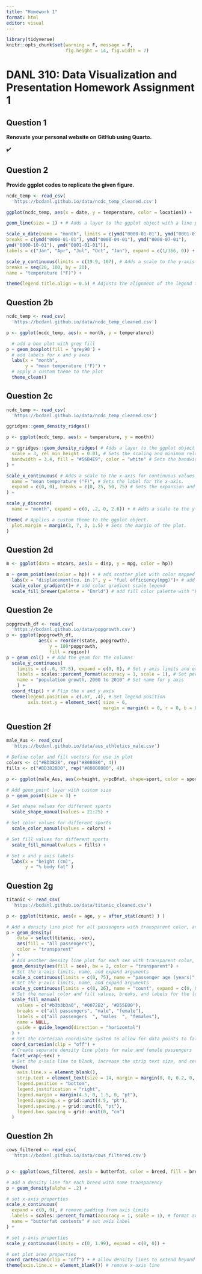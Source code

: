 ```yaml
---
title: "Homework 1"
format: html
editor: visual
---
```


```r
library(tidyverse)
knitr::opts_chunk$set(warning = F, message = F,
                      fig.height = 14, fig.width = 7)
```

# **DANL 310: Data Visualization and Presentation Homework Assignment 1**

## Question 1

**Renovate your personal website on GitHub using Quarto.**

✔️

## Question 2

**Provide ggplot codes to replicate the given figure.**

```r
ncdc_temp <- read_csv(
  'https://bcdanl.github.io/data/ncdc_temp_cleaned.csv')

ggplot(ncdc_temp, aes(x = date, y = temperature, color = location)) +

geom_line(size = 1) + # Adds a layer to the ggplot object with a line plot of the temperature data, with a size of 1.

scale_x_date(name = "month", limits = c(ymd("0000-01-01"), ymd("0001-01-04")), # Adds a scale to the x-axis with the label "month" and limits of Jan 1, 0000 to Jan 4, 0001, and breaks at the beginning of each quarter (Jan, Apr, Jul, Oct), with corresponding labels.
breaks = c(ymd("0000-01-01"), ymd("0000-04-01"), ymd("0000-07-01"),
ymd("0000-10-01"), ymd("0001-01-01")),
labels = c("Jan", "Apr", "Jul", "Oct", "Jan"), expand = c(1/366, 0)) +

scale_y_continuous(limits = c(19.9, 107), # Adds a scale to the y-axis with limits of 19.9 to 107, breaks at every 20 units, and label "temperature (°F)".
breaks = seq(20, 100, by = 20),
name = "temperature (°F)") +

theme(legend.title.align = 0.5) # Adjusts the alignment of the legend title to be centered.

```

## Question 2b

```r
ncdc_temp <- read_csv(
  'https://bcdanl.github.io/data/ncdc_temp_cleaned.csv')

p <- ggplot(ncdc_temp, aes(x = month, y = temperature)) 

  # add a box plot with grey fill
p + geom_boxplot(fill = 'grey90') + 
  # add labels for x and y axes
  labs(x = "month",
       y = "mean temperature (°F)") +
  # apply a custom theme to the plot
  theme_clean()
```

## Question 2c

```r
ncdc_temp <- read_csv(
  'https://bcdanl.github.io/data/ncdc_temp_cleaned.csv')

ggridges::geom_density_ridges()

p <- ggplot(ncdc_temp, aes(x = temperature, y = month)) 

p + ggridges::geom_density_ridges( # Adds a layer to the ggplot object with a smoothed density plot of the temperature data using the 'ridgeline' plot type.
  scale = 3, rel_min_height = 0.01, # Sets the scaling and minimum relative height for the plot.
  bandwidth = 3.4, fill = "#56B4E9", color = "white" # Sets the bandwidth for the plot, as well as the fill and color for the plot elements.
) +

scale_x_continuous( # Adds a scale to the x-axis for continuous values.
  name = "mean temperature (°F)", # Sets the label for the x-axis.
  expand = c(0, 0), breaks = c(0, 25, 50, 75) # Sets the expansion and the break points for the x-axis.
) +

scale_y_discrete(
  name = "month", expand = c(0, .2, 0, 2.6)) + # Adds a scale to the y-axis for discrete (categorical) values, with a label and a custom expansion.

theme( # Applies a custom theme to the ggplot object.
  plot.margin = margin(3, 7, 3, 1.5) # Sets the margin of the plot.
)
```

## Question 2d

```r
m <- ggplot(data = mtcars, aes(x = disp, y = mpg, color = hp)) 

m + geom_point(aes(color = hp)) + # add scatter plot with color mapped to "hp" variable
  labs(x = "displacement(cu. in.)", y = "fuel efficiency(mpg)")+ # add labels to x and y axes
  scale_color_gradient()+ # add color gradient scale legend
  scale_fill_brewer(palette = "Emrld") # add fill color palette with "Emrld" scheme to the legend
```

## Question 2e

```r
popgrowth_df <- read_csv(
  'https://bcdanl.github.io/data/popgrowth.csv')
p <- ggplot(popgrowth_df, 
            aes(x = reorder(state, popgrowth), 
                y = 100*popgrowth, 
                fill = region))
p + geom_col() + # Add the geom for the columns
  scale_y_continuous(
    limits = c(-.6, 37.5), expand = c(0, 0), # Set y axis limits and expansion
    labels = scales::percent_format(accuracy = 1, scale = 1), # Set percent labels for y axis
    name = "population growth, 2000 to 2010" # Set name for y axis
    ) +
  coord_flip() + # Flip the x and y axis
  theme(legend.position = c(.67, .4), # Set legend position
        axis.text.y = element_text( size = 6, 
                                    margin = margin(t = 0, r = 0, b = 0, l = 0) )) # Adjust the size and margin for y axis text

```

## Question 2f

```r
male_Aus <- read_csv(
  'https://bcdanl.github.io/data/aus_athletics_male.csv')

# Define color and fill vectors for use in plot
colors <- c("#BD3828", rep("#808080", 4))
fills <- c("#BD3828D0", rep("#80808080", 4))

p <- ggplot(male_Aus, aes(x=height, y=pcBfat, shape=sport, color = sport, fill = sport))

# Add geom_point layer with custom size
p + geom_point(size = 3) +

# Set shape values for different sports
  scale_shape_manual(values = 21:25) +

# Set color values for different sports
  scale_color_manual(values = colors) +

# Set fill values for different sports
  scale_fill_manual(values = fills) +

# Set x and y axis labels
  labs(x = "height (cm)",
       y = "% body fat" )
```

## Question 2g

```r
titanic <- read_csv(
  'https://bcdanl.github.io/data/titanic_cleaned.csv')

p <- ggplot(titanic, aes(x = age, y = after_stat(count) ) ) 

# Add a density line plot for all passengers with transparent color, and fill legend with "all passengers"
p + geom_density(
    data = select(titanic, -sex), 
    aes(fill = "all passengers"),
    color = "transparent"
  ) + 
  # Add another density line plot for each sex with transparent color, and fill legend with sex
  geom_density(aes(fill = sex), bw = 2, color = "transparent") +
  # Set the x-axis limits, name, and expand arguments
  scale_x_continuous(limits = c(0, 75), name = "passenger age (years)", expand = c(0, 0)) +
  # Set the y-axis limits, name, and expand arguments
  scale_y_continuous(limits = c(0, 26), name = "count", expand = c(0, 0)) +
  # Set the manual color and fill values, breaks, and labels for the legend
  scale_fill_manual(
    values = c("#b3b3b3a0", "#0072B2", "#D55E00"), 
    breaks = c("all passengers", "male", "female"),
    labels = c("all passengers  ", "males  ", "females"),
    name = NULL,
    guide = guide_legend(direction = "horizontal")
  ) +
  # Set the Cartesian coordinate system to allow for data points to fall outside the plot limits
  coord_cartesian(clip = "off") +
  # Create separate density line plots for male and female passengers
  facet_wrap(~sex) +
  # Set the x-axis line to blank, increase the strip text size, and set the legend position and margin
  theme(
    axis.line.x = element_blank(),
    strip.text = element_text(size = 14, margin = margin(0, 0, 0.2, 0, "cm")),
    legend.position = "bottom",
    legend.justification = "right",
    legend.margin = margin(4.5, 0, 1.5, 0, "pt"),
    legend.spacing.x = grid::unit(4.5, "pt"),
    legend.spacing.y = grid::unit(0, "pt"),
    legend.box.spacing = grid::unit(0, "cm")
  )
```

## Question 2h

```r
cows_filtered <- read_csv(
  'https://bcdanl.github.io/data/cows_filtered.csv')


p <- ggplot(cows_filtered, aes(x = butterfat, color = breed, fill = breed))

# add a density line for each breed with some transparency
p + geom_density(alpha = .2) +

# set x-axis properties
scale_x_continuous(
  expand = c(0, 0), # remove padding from axis limits
  labels = scales::percent_format(accuracy = 1, scale = 1), # format axis labels as percentages with 1 decimal point
  name = "butterfat contents" # set axis label
) +

# set y-axis properties
scale_y_continuous(limits = c(0, 1.99), expand = c(0, 0)) +

# set plot area properties
coord_cartesian(clip = "off") + # allow density lines to extend beyond axis limits
theme(axis.line.x = element_blank()) # remove x-axis line

```
